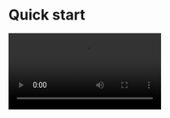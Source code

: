 # Quick start

<Video src="https://www.youtube.com/embed/hDE9s7hpE3A"/>

## Integrate the SDK

### Import the SDK

<Steps>
<Step title="Add the SDK">

Run the following code to add @zegocloud/zego-uikit-prebuilt-call-rn as dependencies.

<CodeGroup>
```bash yarn
yarn add @zegocloud/zego-uikit-prebuilt-call-rn
```

</CodeGroup>
<Note title="Note">
Our SDK does not support the Expo framework. Some features of the SDK require to modify the native layer, which the Expo framework does not support. It is recommended to integrate the SDK with a standard react native project.
</Note>
</Step>
<Step title="Add other dependencies">


Run the following command to install other dependencies for making sure the `@zegocloud/zego-uikit-prebuilt-call-rn` can work properly:

<CodeGroup>

```bash yarn
yarn add @zegocloud/zego-uikit-rn react-delegate-component zego-express-engine-reactnative react-native-sound react-native-keep-awake@4.0.0 react-native-screens react-native-safe-area-context react-native-encrypted-storage react-native-device-info
```

</CodeGroup>
</Step>
</Steps>


### Using the ZegoUIKitPrebuiltCall Component in your project

- Go to [ZEGOCLOUD Admin Console](https://console.zegocloud.com/), get the `appID` and `appSign` of your project.
- Specify the `userID` and `userName` for connecting the Call Kit service. 
- Create a `callID` that represents the call you want to make. 

<Note title="Note">

- `userID` and `callID` can only contain numbers, letters, and underlines (_). 
- Users that join the call with the same `callID` can talk to each other. 
</Note>

```js CallPage.js {3,7-20}
import React from 'react';
import { View, StyleSheet } from 'react-native';
import {ZegoUIKitPrebuiltCall, ONE_ON_ONE_VIDEO_CALL_CONFIG } from '@zegocloud/zego-uikit-prebuilt-call-rn'
export default function VoiceCallPage(props) {
    return (
        <View style={styles.container}>
            <ZegoUIKitPrebuiltCall
                appID={yourAppID}
                appSign={yourAppSign}
                userID={userID} // userID can be something like a phone number or the user id on your own user system. 
                userName={userName}
                callID={callID} // callID can be any unique string. 

                config={{
                    // You can also use ONE_ON_ONE_VOICE_CALL_CONFIG/GROUP_VIDEO_CALL_CONFIG/GROUP_VOICE_CALL_CONFIG to make more types of calls.
                    ...ONE_ON_ONE_VIDEO_CALL_CONFIG,
                    onCallEnd: (callID, reason, duration) => {
                        // If you're using React Navigation 6, use the navigate method instead of popTo.
                        props.navigation.popTo('HomePage')
                    },
                }}
            />
        </View>
    );
}

const styles = StyleSheet.create({
  container: {
      flex: 1,
      alignItems: 'center',
      justifyContent: 'center',
      zIndex: 0,
  },
});
```


## Configure your project

<Accordion title="Android" defaultOpen="false">

Open the `my_project/android/app/proguard-rules.pro` file and add the following:

<Frame width="512" height="auto" caption=""><img src="https://doc-media.zego.im/sdk-doc/Pics/ZegoUIKit/RN/PrebuiltCall/proguard_rules_config.jpg" /></Frame>

```xml
-keep class **.zego.**  { *; }

-keep class com.hiennv.flutter_callkit_incoming.SharedPreferencesUtils* {*;}
-keep class com.fasterxml.jackson.** {*;}
```
</Accordion>

<Accordion title="iOS" defaultOpen="false">
Open the `my_project/ios/my_project/Info.plist` file and add the following:

<Frame width="512" height="auto" caption=""><img src="https://doc-media.zego.im/sdk-doc/Pics/ZegoUIKit/RN/PrebuiltCall/ios_config2.gif" /></Frame>

```xml
<key>NSCameraUsageDescription</key>
<string>We need to use the camera</string>
<key>NSMicrophoneUsageDescription</key>
<string>We need to use the microphone</string>
```
</Accordion>



## Run & Test

<Note title="Note">

If your device is not performing well or you found a UI stuttering, run in **Release mode** for a smoother experience.
</Note>


<CardGroup cols={2}>
    <Card title="Run on an iOS device" href="">
        <CodeGroup>
        ```bash yarn
        yarn ios
        ```
        </CodeGroup>
    </Card>
    <Card title="Run on an Android device"  href="">
        <CodeGroup>
        ```bash yarn
        yarn android
        ```
        </CodeGroup>
    </Card>
</CardGroup>


## Related guide

<CardGroup cols={2}>
    <Card title="Custom prebuilt UI" href="./04-Calling config/01-Overview.mdx">
        Refer this doc to make further customization.
    </Card>
</CardGroup>

## Resources

<CardGroup cols={2}>
    <Card title="Sample code"  target="_blank"  href="https://github.com/ZEGOCLOUD/zego_uikit_prebuilt_call_example_rn">
        Click here to get the complete sample code.
    </Card>
</CardGroup>